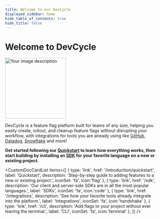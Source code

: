 ```yaml
---
title: Welcome to our DevCycle
displayed_sidebar: home
hide_table_of_contents: true
hide_title: false
---
```


# Welcome to DevCycle

<img className="image-float-right" src="code-sample-hero.png" alt="Your image description" width="200"/>



DevCycle is a feature flag platform built for teams of any size, helping you easily create, rollout, and cleanup feature flags without disrupting your workflow, with integrations for tools you are already using like [GitHub](integrations/github/gh-feature-usage-action), [Datadog](integrations/datadog-rum), [Snowflake](integrations/snowflake) and more!

**Get started following our [Quickstart](/introduction/quickstart) to learn how everything works, then start building by installing an [SDK](sdk) for your favorite language on a new or existing project.**



<CustomDocCardList items={[
  {
    type: 'link',
    href: '/introduction/quickstart',
    label: 'Quickstart',
    description: 'Step-by-step guide to adding features to a new or existing project.',
    iconSet: 'fa',
icon:'flag'
  },
  {
    type: 'link',
    href: '/sdk',
    description: 'Our client and server-side SDKs are in all the most popular languages.',
    label: 'SDKs',
        iconSet: 'fa',
icon:'code'
  },
   {
    type: 'link',
    href: '/integrations',
    description: 'See how your favorite tools already integrate into the platform.',
    label: 'Integrations',
        iconSet: 'fa',
icon:'handshake'
  },
   {
    type: 'link',
    href: '/cli',
    description: 'Add flags to your project without ever leaving the terminal.',
    label: 'CLI',
        iconSet: 'fa',
icon:'terminal'
  },
]} />

<div class="clear-float"></div>





